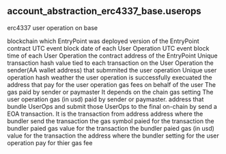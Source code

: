 ## account_abstraction_erc4337_base.userops 
erc4337 user operation on base

<ParamField path="blockchain">
blockchain which EntryPoint was deployed
</ParamField>
<ParamField path="version">
version of the EntryPoint contract
</ParamField>
<ParamField path="block_month">
UTC event block date of each User Operation
</ParamField>
<ParamField path="block_time">
UTC event block time of each User Operation
</ParamField>
<ParamField path="entrypoint_contract">
the contract address of the EntryPoint
</ParamField>
<ParamField path="tx_hash">
Unique transaction hash value tied to each transaction on the User Operation
</ParamField>
<ParamField path="sender">
the sender(AA wallet address) that submmited the user operation
</ParamField>
<ParamField path="userop_hash">
Unique user operation hash
</ParamField>
<ParamField path="success">
weather the user operation is successfully execuated
</ParamField>
<ParamField path="paymaster">
the address that pay for the user operation gas fees on behalf of the user
</ParamField>
<ParamField path="op_fee">
The gas paid by sender or paymaster It depends on the chain gas setting
</ParamField>
<ParamField path="op_fee_usd">
The user operation gas (in usd) paid by sender or paymaster. 
</ParamField>
<ParamField path="bundler">
address that bundle UserOps and submit those UserOps to the final on-chain by send a EOA transaction. It is the transaction from address
</ParamField>
<ParamField path="tx_to">
address where the bundler send the transaction
</ParamField>
<ParamField path="gas_symbol">
the gas symbol paied for the transaction
</ParamField>
<ParamField path="tx_fee">
the bundler paied gas value for the transaction
</ParamField>
<ParamField path="tx_fee_usd">
the bundler paied gas (in usd) value for the transaction
</ParamField>
<ParamField path="beneficiary">
the address where the bundler setting for the user operation pay for thier gas fee
</ParamField>
